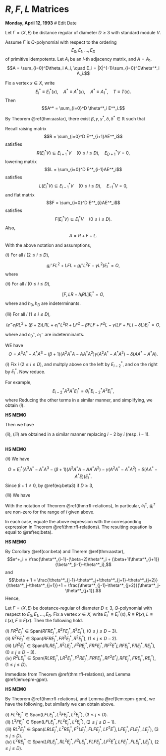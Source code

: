 # $R, F, L$ Matrices {#lec30}
**Monday, April 12, 1993** # Edit Date

Let $\Gamma = (X, E)$ be distance regular of diameter $D\geq 3$ with standard module $V$.

Assume $\Gamma$ is $Q$-polynomial with respect to the ordering
$$E_0, E_1, \ldots, E_D$$
of primitive idempotents. Let $A_i$ be an $i$-th adjacency matrix, and $A = A_1$.
$$A = \sum_{i=0}^D\theta_i A_i, \quad E_i = |X|^{-1}\sum_{i=0}^D\theta^*_i A_i.$$

Fix a vertex $x\in X$, write
$$E^*_i \equiv E^*_i(x), \quad A^*\equiv A^*(x), \quad A^* \equiv A^*_1, \quad T\equiv T(x).$$
Then
$$A^* = \sum_{i=0}^D \theta^*_i E^*_i.$$

By Theorem \@ref(thm:aastar), there exist $\beta, \gamma, \gamma^*, \delta, \delta^*\in \mathbb{R}$ such that
\begin{align}
0 & = [A, A^2A^*-\beta AA^*A + A^*A^2 - \gamma(AA^*+A^*A) - \delta A^*]\\
0 & = [A^*, {A^*}^2A-\beta^* A^*AA^* + A{A^*}^2 - \gamma^*(A^*A+AA^*) - \delta^* A]
\end{align}

Recall raising matrix
$$R = \sum_{i=0}^D E^*_{i+1}AE^*_i$$
satisfies
$$R(E^*_iV) \subseteq E^*_{i+1}V \quad (0\leq i\leq D), \quad E^*_{D+1}V = 0,$$
lowering matrix
$$L = \sum_{i=0}^D E^*_{i-1}AE^*_i$$
satisfies
$$L(E^*_iV) \subseteq E^*_{i-1}V \quad (0\leq i\leq D), \quad E^*_{-1}V = 0,$$
and flat matrix
$$F = \sum_{i=0}^D E^*_{i}AE^*_i$$
satisfies
$$F(E^*_iV) \subseteq E^*_{i}V \quad (0\leq i\leq D).$$
Also, 
$$A = R + F + L.$$

:::{.theorem #rfl-relations}
With the above notation and assumptions,

| $(i)$ For all $i$ $(2\leq i\leq D)$,
$$g^-_iFL^2 + LFL + g^+_iL^2F - \gamma L^2)E^*_i = O,$$
where
\begin{align}
g^+_i & = \frac{\theta^*_{i-2}-(\beta+1)\theta^*_{i-1}+\beta\theta^*_i}{\theta^*_{i-2}-\theta^*_i}\\
g^-_i & = \frac{\theta^*_{i-2}+(\beta+1)\theta^*_{i-1}-\theta^*_i}{\theta^*_{i-2}-\theta^*_i}.
\end{align}

| $(ii)$ For all $i$ $(0\leq i\leq D)$,
$$[F, LR - h_iRL]E^*_i = O,$$ 
where
\begin{align}
h_i & = \frac{\theta^*_{i-1}-\theta^*_i}{\theta^*_i-\theta^*_{i+1}} \quad (1\leq i\leq D-1),
\end{align}
and $h_0, h_D$ are indeterminants.

| $(iii)$ For all $i$ $(1\leq i\leq D)$, 
$$(e^-e_iRL^2 + (\beta+2)LRL + e^+_iL^2R + LF^2 - \beta FLF + F^2L - \gamma(LF+FL) - \delta L)E^*_i = O,$$
where
\begin{align}
e^+_i & = \frac{\theta^*_{i-1}-(\beta+2)\theta^*_{i}+(\beta+1)\theta^*_{i+1}}{\theta^*_{i-1}-\theta^*_i} \quad (1\leq i\leq D)\\
e^-_i & = \frac{-(\beta+1)\theta^*_{i-2}+(\beta+2)\theta^*_{i-1}-\theta^*_i}{\theta^*_{i-1}-\theta^*_i} \quad (2\leq i\leq D),
\end{align}
and $e^+_0, e^-_1$ are indeterminants.
:::

:::{.proof}
WE have
$$O = A^3A^*-A^*A^3 - (\beta+1)(A^2A^*A-AA^*A^2)\gamma(A^2A^*-A^*A^2)-\delta(AA^*-A^*A).$$

| $(i)$ Fix $i$ $(2\leq i\leq D)$, and multply above on the left by $E^*_{i-2}$, and on the right by $E^*_i$. Now reduce.

For example,
$$E^*_{i-2}A^3A^*E^*_i = \theta^*_i E^*_{i-2}A^3 E^*_i,$$
where
\begin{align}
E^*_{i-2}A^3 E^*_i & = E^*_{i-2}A\left(\sum_{r=0}^D E^*_r\right)A\left(\sum_{s=0}^D E^*_s\right)AE^*_i\\
& = \sum_{r,s}E^*_{i-2}AE^*_r AE^*_s AE^*_i\\
& = \sum_{r,s, |i-2-r|\leq 1, |r-s|\leq 1, |s-i|\leq 1}E^*_{i-2}AE^*_r AE^*_s AE^*_i\\
& = E^*_{i-2}AE^*_{i-2}AE^*_{i-1}AE^*_i + E^*_{i-2}AE^*_{i-1}AE^*_{i-1}AE^*_i + E^*_{i-2}AE^*_{i-1}AE^*_{i}AE^*_i\\
& = (FL^2 + LFL + L^2F)E^*_i.
\end{align}
Reducing the other terms in a similar manner, and simplifying, we obtain $(i)$.

:::{.hs}
**HS MEMO**

\begin{align}
E^*_{i-2}A^*A^3E^*_i & = \theta^*_{i-2}E^*_{i-2}A^3E^*_i\\
& = \theta^*_{i-2}(FL^2+LFL + L^2F)E^*_i\\
E^*_{i-2}A^2A^*AE^*_i & = (\theta^*_{i-1}(FL^2+LFL) + \theta^*_iL^2F)E^*_i\\
E^*_{i-2}AA^*A^2E^*_i & = (\theta^*_{i-2}FL^2 + \theta^*_{i-1}(LFL+L^2F))E^*_i\\
E^*_{i-2}(A^2A^*-A^*A^2)E^*_i & = (\theta^*_i-\theta^*_{i-2})L^2E^*_i\\
E^*_{i-2}(AA^*-A^*A)E^*_i & = O.
\end{align}
Then we have
\begin{align}
O &= ((\theta^*_i-\theta^*_{i-2})(FL^2+LFL+L^2F)\\
& \quad -(\beta+1)(\theta^*_{i-1}(FL^2+LFL) + \theta^* L^2F - \theta^*_{i-2}FL^2 - \theta^*_{i-1}(LFL+L^2F)) \\
& \quad -\gamma(\theta^*_i-\theta^*_{i-2})L^2)E^*_i\\
& = ((\theta^*_i-\theta^*_{i-2}-(\beta+1)(\theta^*_{i-1}-\theta^*_{i-2}))FL^2 + (\theta^*_i-\theta^*_{i-2})LFL\\
& \quad + (\theta^*_i-\theta^*_{i-2}-(\beta+1)(\theta^*_i-\theta^*_{i-1}))L^2F - \gamma(\theta^*_i-\theta^*_{i-2})L^2)E^*_1\\
& = -(\theta^*_{i-2}-\theta^*_i)\left(\left(\frac{-\beta \theta^*_{i-2}+(\beta+1)\theta^*_{i-1}-\theta^*_i}{\theta^*_{i-2}-\theta^*_i}\right)FL^2+LFL\right.\\
& \quad + \left. \left(\frac{\theta^*_{i-2}-(\beta+1)\theta^*_{i-1}+\beta \theta^*_i}{\theta^*_{i-2}-\theta^*_i}\right)L^2F - \gamma L^2\right)E^*_i\\
& = (\theta^*_i-\theta^*_{i-2})(g^-_iFL^2 + LFL + g^+_iL^2F - \gamma L^2)E^*_i.
\end{align}
:::

| $(ii)$, $(iii)$ are obtained in a similar manner replacing $i-2$ by $i$ (resp. $i-1$).
:::

| 
| 

:::{.hs}
**HS MEMO**

| $(ii)$ We have
$$O = E^*_i(A^3A^*-A^*A^3-(\beta+1)(A^2A^*A-AA^*A^2)-\gamma(A^2A^*-A^*A^2)-\delta(AA^*-A^*E))E^*_i.$$
Since $\beta+1\neq 0$, by \@ref(eq:beta3) if $D\geq 3$,
\begin{align}
O &= E^*_i(A^2A^*A - AA^*A^2)E^*_i\\
& = ((\theta^*_i-\theta^*_{i-1})RLF + (\theta^*_i-\theta^*_{i+1})LRF)+(\theta^*_{i-1}-\theta^*_i)FRL+(\theta^*_{i+1}-\theta^*_i)FLR)E^*_i\\
& = [F, (\theta^*_{i-1}-\theta^*_i)RL - (\theta^*_i-\theta^*_{i+1})LR]E^*_i\\
& = (\theta^*_{i+1}-\theta^*_i)\left[F, LR - \frac{\theta^*_{i-1}-\theta^*_i}{\theta^*_i-\theta^*_{i+1}}RL\right]E^*_i\\
& = (\theta^*_{i+1}-\theta^*_i)[F, LR - h_i RL]E^*_i.
\end{align}

| $(iii)$ We have
\begin{align}
O & = E^*_{i-1}(A^3A^*-A^*A^3-(\beta+1)(A^2A^*A-AA^*A^2)-\gamma(A^2A^*-A^*A^2)-\delta(AA^*-A^*E))E^*_i\\
& = ((\theta^*_i-\theta^*_{i-1})(RL^2+ LRL + L^2R + LF^2 + FLF + F^2L))\\
& \quad -(\beta+1)((\theta^*_{i-1}-\theta^*_{i-2})RL^2 + (\theta^*_{i-1}-\theta^*_i)LRL + (\theta^*_{i+1}-\theta^*_i)L^2R\\
& \quad + (\theta^*_i-\theta^*_{i-1})FLF\\
& \quad - \gamma(\theta^*-\theta^*_{i-1})(LF+FL)\\
& \quad - \delta(\theta^*_i-\theta^*_{i-1}L)E^*_i\\
& = ((\theta^*_i-\theta^*_{i-1})-(\beta+1)(\theta^*_{i-1}-\theta^*_{i-2}))RL^2 \\
& \quad + (\theta^*_i-\theta^*_{i-1})-(\beta+1)(\theta^*_{i-1}-\theta^*_{i}))LRL\\
& \quad + (\theta^*_i-\theta^*_{i-1})-(\beta+1)(\theta^*_{i+1}-\theta^*_{i}))L^2R\\
& \quad + (\theta^*_{i}-\theta^*_{i-1})LF^2 + (\theta^*_i-\theta^*_{i-1})F^2L\\
& \quad + (\theta^*_i - \theta^*_{i-1}-(\beta+1)(\theta^*_i-\theta^*_{i-1}))FLF\\
& \quad - \gamma(\theta^*_i-\theta^*_{i-1})(LF+FL)\\
& \quad - \delta (\theta^*_i-\theta^*_{i-1}L)E^*_i\\
& = (\theta^*_i-\theta^*_{i-1})\biggl(\frac{-(\beta+1)\theta^*_{i-2}+(\beta+2)\theta^*_{i-2}-\theta^*_i}{\theta^*_{i-1}-\theta^*_i}RL^2+(\beta+2)LRL\\
& \qquad + \frac{\theta^*_{i-1}-(\beta+2)\theta^*_i+(\beta+1)\theta^*_{i+1}}{\theta^*_{i-1}-\theta^*_i}L^2R + LF^2 - \beta FLF + F^2L\\
& \qquad -\gamma(LF+FL) - \delta L\biggr)E^*_i\\
& = (e^-_iRL^2 + (\beta+2)LRL + e^+_iL^2R + LF^2 - \beta FLF + F^2L-\gamma(LF+FL)-\delta L)E^*_i.
\end{align}
:::

:::{.lemma #epm-gpm}
With the notation of Theorem \@ref(thm:rfl-relations),
\begin{align}
e^+_i & = \frac{\theta^*_i-\theta^*_{i+2}}{\theta^*_i-\theta^*_{i-1}} \quad (1\leq i\leq D-2)\\
e^-_i & = \frac{\theta^*_{i-1}-\theta^*_{i-3}}{\theta^*_{i-1}-\theta^*_{i}} \quad (3\leq i\leq D)\\
g^+_i & = \frac{\theta^*_i-\theta^*_{i+1}}{\theta^*_i-\theta^*_{i-2}} \quad (2\leq i\leq D-1)\\
g^-_i & = \frac{\theta^*_{i-2}-\theta^*_{i-3}}{\theta^*_{i-2}-\theta^*_{i}} \quad (3\leq i\leq D).
\end{align}
In particular, $e^\pm_i$, $g^\pm_i$ are non-zero for the range of $i$ given above.
:::

:::{.proof}
In each case, equate the above expression with the corresponding expression in Theorem \@ref(thm:rfl-relations).
The resulting equation is equal to \@ref(eq:beta).
:::


:::{.hs}
**HS MEMO**

By Corollary \@ref(cor:beta) and Therem \@ref(thm:aastar),
$$e^+_i = \frac{\theta^*_{i-1}-(\beta+2)\theta^*_i + (\beta+1)\theta^*_{i+1}}{\beta^*_{i-1}-\theta^*_i},$$
and
$$\beta + 1 = \frac{\theta^*_{j-1}-\theta^*_j+\theta^*_{j+1}-\theta^*_{j+2}}{\theta^*_j-\theta^*_{j+1}}+1 = \frac{\theta^*_{j-1}-\theta^*_{j+2}}{\theta^*_j-\theta^*_{j+1}}.$$
Hence,
\begin{align}
e^+_i & = \frac{1}{\theta^*_{i-1}-\theta^*_i}(\theta^*_{i-1}-\theta^*_i-(\beta+1)(\theta^*_i-\theta^*_{i+1}))\\
& = \frac{1}{\theta^*_{i-1}-\theta^*_i}(\theta^*_{i-1}-\theta^*_i - (\beta+1)(\theta^*_i-\theta^*_{i+2})\\
& = \frac{\theta^*_i-\theta^*_{i+2}}{\theta^*_{i}-\theta^*_{i-1}},\\
e^-_i & = \frac{1}{\theta^*_{i-1}-\theta^*_i}(-(\beta+1)\theta^*_{i-2}+(\beta+2)\theta^*_{i-1}-\theta^*_i)\\
& = \frac{1}{\theta^*_{i-1}-\theta^*_i}(\theta^*_{i-1}-\theta^*_i - \theta^*_{i-3}+\theta^*_{i})\\
& = \frac{\theta^*_{i-1}-\theta^*_{i-3}}{\theta^*_{i-1}-\theta^*_{i}},\\
g^+_i & = \frac{1}{\theta^*_{i-2}-\theta^*_i}(\theta^*_{i-2}-(\beta+1)\theta^*_{i-1}+\beta\theta^*_{i})\\
& = \frac{1}{\theta^*_{i}-\theta^*_{i-2}}(\theta^*_{i}-\theta^*_{i-2} + \theta^*_{i-2}-\theta^*_{i+1})\\
& = \frac{\theta^*_i-\theta^*_{i+1}}{\theta^*_{i}-\theta^*_{i-3}},\\
g^-_i & = \frac{1}{\theta^*_{i-2}-\theta^*_i}(-\beta\theta^*_{i-2}+(\beta+1)\theta^*_{i-1}-\theta^*_i)\\
& = \frac{1}{\theta^*_{i-2}-\theta^*_i}(\theta^*_{i-2}-\theta^*_i + \theta^*_{i}-\theta^*_{i-3})\\
& = \frac{\theta^*_{i-2}-\theta^*_{i-3}}{\theta^*_{i-2}-\theta^*_{i}}.
\end{align}
:::

:::{.corollary #fr2lr2r2l}
Let $\Gamma = (X, E)$ be dostance-regular of diameter $D\geq 3$, $Q$-polynomial with respect to $E_0, E_1, \ldots, E_D$. Fix a vertex $x\in X$, write $E^*_i \equiv E^*_i(x), R\equiv R(x), L\equiv L(x), F\equiv F(x)$.
Then the following hold.

| $(i)$ $FR^2E^*_j \in \mathrm{Span}(RFRE^*_j, R^2FE^*_j, R^2E^*_j)$, $(0\leq j\leq D-3)$.

| $(ii)$ $R^2FE^*_j \in \mathrm{Span}(RFRE^*_j, FR^2E^*_j, R^2E^*_j)$, $(1\leq j\leq D-2)$.

| $(iii)$ $LR^2E^*_j \in \mathrm{Span}(RLRE^*_j, R^2LE^*_j, F^2RE^*_j, FRFE^*_j, RF^2E^*j, RFE^*_j, FRE^*_j, RE^*_j)$, $(0\leq j\leq D-3)$.

| $(iv)$ $R^2LE^*_j \in \mathrm{Span}(RLRE^*_j, LR^2E^*_j, F^2RE^*_j, FRFE^*_j, RF^2E^*j, RFE^*_j, FRE^*_j, RE^*_j)$,  $(1\leq j\leq D)$.
:::

:::{.proof}
Immediate from Theorem \@ref(thm:rfl-relations), and Lemma \@ref(lem:epm-gpm).
:::


:::{.hs}
**HS MEMO**

By Theorem \@ref(thm:rfl-relations), and Lemma \@ref(lem:epm-gpm), we have the following, but similarly we can obtain above.

| $(i)$ $FL^2E^*_j \in \mathrm{Span}(LFLE^*_j, L^2FE^*_j, L^2E^*_j)$, $(3\leq j\leq D)$.

| $(ii)$ $L^2FE^*_j \in \mathrm{Span}(LFLE^*_j, FL^2E^*_j, L^2E^*_j)$, $(2\leq j\leq D-1)$.

| $(iii)$ $RL^2E^*_j \in \mathrm{Span}(LRLE^*_j, L^2RE^*_j, F^2LE^*_j, FLFE^*_j, LF^2E^*j, LFE^*_j, FLE^*_j, LE^*_j)$, $(3\leq j\leq D)$.

| $(iv)$ $L^2RE^*_j \in \mathrm{Span}(LRLE^*_j, RL^2E^*_j, F^2LE^*_j, FLFE^*_j, LF^2E^*j, LFE^*_j, FLE^*_j, LE^*_j)$,  $(2\leq j\leq D)$.
:::

